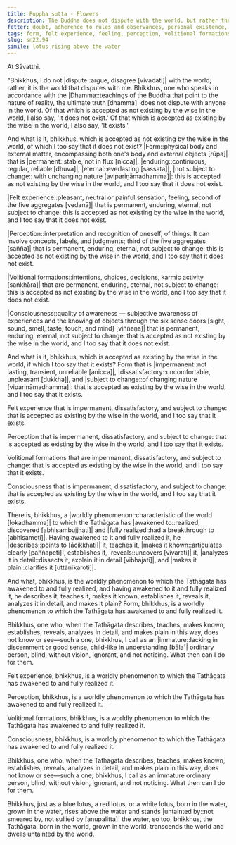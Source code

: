 ```yaml
---
title: Puppha sutta - Flowers
description: The Buddha does not dispute with the world, but rather the world disputes with him. He agrees with what the wise in the world accept as existing and not existing, and then explains the characteristics of the five aggregates in regards to what exists and what does not exist.
fetter: doubt, adherence to rules and observances, personal existence, conceit, ignorance
tags: form, felt experience, feeling, perception, volitional formations, consciousness, dispute, wise, impermanent, permanent, enduring, eternal, dissatisfactory, subject to change, tainted, untainted, immature, ignorance, sn, sn22-34, sn22
slug: sn22.94
simile: lotus rising above the water
---
```


At Sāvatthi.

"Bhikkhus, I do not |dispute::argue, disagree [vivadati]| with the world; rather, it is the world that disputes with me. Bhikkhus, one who speaks in accordance with the |Dhamma::teachings of the Buddha that point to the nature of reality, the ultimate truth [dhamma]| does not dispute with anyone in the world. Of that which is accepted as not existing by the wise in the world, I also say, 'It does not exist.' Of that which is accepted as existing by the wise in the world, I also say, 'It exists.'

And what is it, bhikkhus, which is accepted as not existing by the wise in the world, of which I too say that it does not exist? |Form::physical body and external matter, encompassing both one's body and external objects [rūpa]| that is |permanent::stable, not in flux [nicca]|, |enduring::continuous, regular, reliable [dhuva]|, |eternal::everlasting [sassata]|, |not subject to change:: with unchanging nature [avipariṇāmadhamma]|: this is accepted as not existing by the wise in the world, and I too say that it does not exist.

|Felt experience::pleasant, neutral or painful sensation, feeling, second of the five aggregates [vedanā]| that is permanent, enduring, eternal, not subject to change: this is accepted as not existing by the wise in the world, and I too say that it does not exist.

|Perception::interpretation and recognition of oneself, of things. It can involve concepts, labels, and judgments; third of the five aggregates [sañña]| that is permanent, enduring, eternal, not subject to change: this is accepted as not existing by the wise in the world, and I too say that it does not exist.

|Volitional formations::intentions, choices, decisions, karmic activity [saṅkhāra]| that are permanent, enduring, eternal, not subject to change: this is accepted as not existing by the wise in the world, and I too say that it does not exist.

|Consciousness::quality of awareness — subjective awareness of experiences and the knowing of objects through the six sense doors [sight, sound, smell, taste, touch, and mind] [viññāṇa]| that is permanent, enduring, eternal, not subject to change: that is accepted as not existing by the wise in the world, and I too say that it does not exist.

And what is it, bhikkhus, which is accepted as existing by the wise in the world, if which I too say  that it exists? Form that is |impermanent::not lasting, transient, unreliable [anicca]|, |dissatisfactory::uncomfortable, unpleasant [dukkha]|, and |subject to change::of changing nature [vipariṇāmadhamma]|: that is accepted as existing by the wise in the world, and I too say that it exists.

Felt experience that is impermanent, dissatisfactory, and subject to change: that is accepted as existing by the wise in the world, and I too say that it exists.

Perception that is impermanent, dissatisfactory, and subject to change: that is accepted as existing by the wise in the world, and I too say that it exists.

Volitional formations that are impermanent, dissatisfactory, and subject to change: that is accepted as existing by the wise in the world, and I too say that it exists.

Consciousness that is impermanent, dissatisfactory, and subject to change: that is accepted as existing by the wise in the world, and I too say that it exists.

There is, bhikkhus, a |worldly phenomenon::characteristic of the world [lokadhamma]| to which the Tathāgata has |awakened to::realized, discovered [abhisambujjhati]| and |fully realized::had a breakthrough to [abhisameti]|. Having awakened to it and fully realized it, he |describes::points to [ācikkhati]| it, teaches it, |makes it known::articulates clearly [paññapeti]|, establishes it, |reveals::uncovers [vivarati]| it, |analyzes it in detail::dissects it, explain it in detail [vibhajati]|, and |makes it plain::clarifies it [uttānīkaroti]|.

And what, bhikkhus, is the worldly phenomenon to which the Tathāgata has awakened to and fully realized, and having awakened to it and fully realized it, he describes it, teaches it, makes it known, establishes it, reveals it, analyzes it in detail, and makes it plain? Form, bhikkhus, is a worldly phenomenon to which the Tathāgata has awakened to and fully realized it.

Bhikkhus, one who, when the Tathāgata describes, teaches, makes known, establishes, reveals, analyzes in detail, and makes plain in this way, does not know or see—such a one, bhikkhus, I call as an |immature::lacking in discernment or good sense, child-like in understanding [bāla]| ordinary person, blind, without vision, ignorant, and not noticing. What then can I do for them.

Felt experience, bhikkhus, is a worldly phenomenon to which the Tathāgata has awakened to and fully realized it.

Perception, bhikkhus, is a worldly phenomenon to which the Tathāgata has awakened to and fully realized it.

Volitional formations, bhikkhus, is a worldly phenomenon to which the Tathāgata has awakened to and fully realized it.

Consciousness, bhikkhus, is a worldly phenomenon to which the Tathāgata has awakened to and fully realized it.

Bhikkhus, one who, when the Tathāgata describes, teaches, makes known, establishes, reveals, analyzes in detail, and makes plain in this way, does not know or see—such a one, bhikkhus, I call as an immature ordinary person, blind, without vision, ignorant, and not noticing. What then can I do for them.

Bhikkhus, just as a blue lotus, a red lotus, or a white lotus, born in the water, grown in the water, rises above the water and stands |untainted by::not smeared by, not sullied by [anupalitta]| the water, so too, bhikkhus, the Tathāgata, born in the world, grown in the world, transcends the world and dwells untainted by the world.